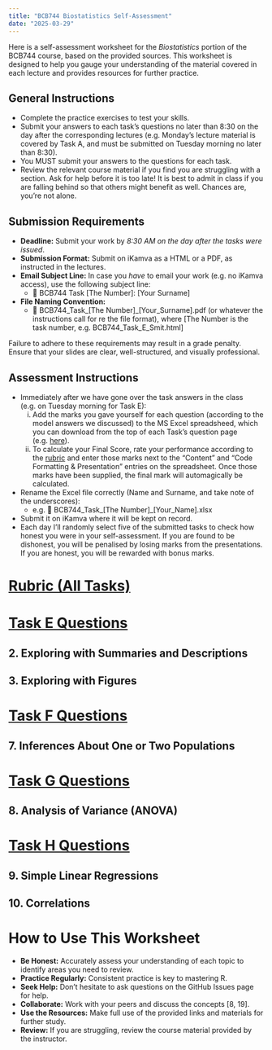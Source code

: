 ```yaml
---
title: "BCB744 Biostatistics Self-Assessment"
date: "2025-03-29"
---
```


Here is a self-assessment worksheet for the *Biostatistics* portion of the BCB744 course, based on the provided sources. This worksheet is designed to help you gauge your understanding of the material covered in each lecture and provides resources for further practice.

::: {.panel-tabset}

## General Instructions

* Complete the practice exercises to test your skills.
* Submit your answers to each task's questions no later than 8:30 on the day after the corresponding lectures (e.g. Monday's lecture material is covered by Task A, and must be submitted on Tuesday morning no later than 8:30).
* You MUST submit your answers to the questions for each task.
* Review the relevant course material if you find you are struggling with a section. Ask for help before it is too late! It is best to admit in class if you are falling behind so that others might benefit as well. Chances are, you're not alone.

## Submission Requirements

- **Deadline:** Submit your work by *8:30 AM on the day after the tasks were issued*.
- **Submission Format:** Submit on iKamva as a HTML or a PDF, as instructed in the lectures.
- **Email Subject Line:** In case you *have* to email your work (e.g. no iKamva access), use the following subject line:
  - 📌 BCB744 Task [The Number]: [Your Surname]
- **File Naming Convention:**
  - 📄 BCB744_Task_[The Number]_[Your_Surname].pdf (or whatever the instructions call for re the file format), where [The Number is the task number, e.g. BCB744_Task_E_Smit.html]

Failure to adhere to these requirements may result in a grade penalty. Ensure that your slides are clear, well-structured, and visually professional. 

## Assessment Instructions

* Immediately after we have gone over the task answers in the class (e.g. on Tuesday morning for Task E):
  i) Add the marks you gave yourself for each question (according to the model answers we discussed) to the MS Excel spreadsheed, which you can download from the top of each Task's question page (e.g. [here](BCB744_Task_E.qmd#sec-assessment)).
  ii) To calculate your Final Score, rate your performance according to the [rubric](BCB744_self_assessment_scoring.pdf) and enter those marks next to the "Content" and "Code Formatting & Presentation" entries on the spreadsheet. Once those marks have been supplied, the final mark will automagically be calculated.
* Rename the Excel file correctly (Name and Surname, and take note of the underscores):
  - e.g. 📄 BCB744_Task_[The Number]_[Your_Name].xlsx
* Submit it on iKamva where it will be kept on record.
* Each day I'll randomly select five of the submitted tasks to check how honest you were in your self-assessment. If you are found to be dishonest, you will be penalised by losing marks from the presentations. If you are honest, you will be rewarded with bonus marks.
:::

# [[Rubric (All Tasks)]{.my-highlight}](BCB744_self_assessment_scoring.pdf)

# [[Task E Questions]{.my-highlight}](BCB744_Task_E.html)

## 2. Exploring with Summaries and Descriptions

## 	3. Exploring with Figures

# [[Task F Questions]{.my-highlight}](BCB744_Task_F.html)

## 	7. Inferences About One or Two Populations

# [[Task G Questions]{.my-highlight}](BCB744_Task_G.html)

## 	8. Analysis of Variance (ANOVA)

# [[Task H Questions]{.my-highlight}](BCB744_Task_H.html)

## 	9. Simple Linear Regressions

## 	10. Correlations
 
# How to Use This Worksheet

- **Be Honest:** Accurately assess your understanding of each topic to identify areas you need to review.
- **Practice Regularly:** Consistent practice is key to mastering R.
- **Seek Help:** Don't hesitate to ask questions on the GitHub Issues page for help.
- **Collaborate:** Work with your peers and discuss the concepts [8, 19].
- **Use the Resources:** Make full use of the provided links and materials for further study.
- **Review:** If you are struggling, review the course material provided by the instructor.
